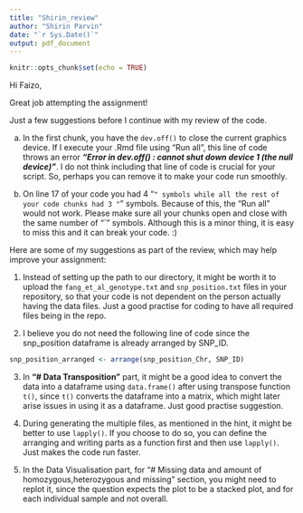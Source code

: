 ```yaml
---
title: "Shirin_review"
author: "Shirin Parvin"
date: "`r Sys.Date()`"
output: pdf_document
---
```


```r
knitr::opts_chunk$set(echo = TRUE)
```

Hi Faizo,

Great job attempting the assignment! 

Just a few suggestions before I continue with my review of the code. 

a. In the first chunk, you have the `dev.off()` to close the current graphics device. If I execute your .Rmd file using "Run all", this line of code throws an error ***"Error in dev.off() : cannot shut down device 1 (the null device)"***. I do not think including that line of code is crucial for your script. So, perhaps you can remove it to make your code run smoothly.

b. On line 17 of your code you had 4 "`" symbols while all the rest of your code chunks had 3 "`" symbols. Because of this, the "Run all" would not work. Please make sure all your chunks open and close with the same number of "`" symbols. Although this is a minor thing, it is easy to miss this and it can break your code. :)


Here are some of my suggestions as part of the review, which may help improve your assignment:

1. Instead of setting up the path to our directory, it might be worth it to upload the `fang_et_al_genotype.txt` and `snp_position.txt` files in your repository, so that your code is not dependent on the person actually having the data files. Just a good practise for coding to have all required files being in the repo.

2. I believe you do not need the following line of code since the snp_position dataframe is already arranged by SNP_ID.

```r
snp_position_arranged <- arrange(snp_position_Chr, SNP_ID)
```

3. In **"# Data Transposition"** part, it might be a good idea to convert the data into a dataframe using `data.frame()` after using transpose function `t()`, since `t()` converts the dataframe into a matrix, which might later arise issues in using it as a dataframe. Just good practise suggestion.

4. During generating the multiple files, as mentioned in the hint, it might be better to use `lapply()`. If you choose to do so, you can define the arranging and writing parts as a function first and then use `lapply()`. Just makes the code run faster.

5. In the Data Visualisation part, for "# Missing data and amount of homozygous,heterozygous and missing" section, you might need to replot it, since the question expects the plot to be a stacked plot, and for each individual sample and not overall.

